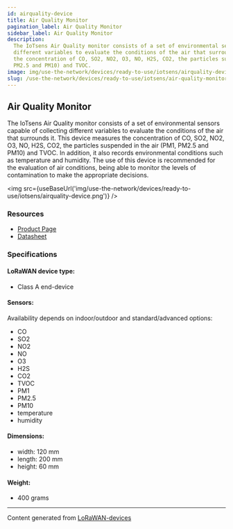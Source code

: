 ```yaml
---
id: airquality-device
title: Air Quality Monitor
pagination_label: Air Quality Monitor
sidebar_label: Air Quality Monitor
description:
  The IoTsens Air Quality monitor consists of a set of environmental sensors capable of collecting
  different variables to evaluate the conditions of the air that surrounds it. This device measures
  the concentration of CO, SO2, NO2, O3, NO, H2S, CO2, the particles suspended in the air (PM1,
  PM2.5 and PM10) and TVOC.
image: img/use-the-network/devices/ready-to-use/iotsens/airquality-device.png
slug: /use-the-network/devices/ready-to-use/iotsens/air-quality-monitor
---
```



## Air Quality Monitor

The IoTsens Air Quality monitor consists of a set of environmental sensors capable of collecting
different variables to evaluate the conditions of the air that surrounds it. This device measures
the concentration of CO, SO2, NO2, O3, NO, H2S, CO2, the particles suspended in the air (PM1, PM2.5
and PM10) and TVOC. In addition, it also records environmental conditions such as temperature and
humidity. The use of this device is recommended for the evaluation of air conditions, being able to
monitor the levels of contamination to make the appropriate decisions.

<img src={useBaseUrl('img/use-the-network/devices/ready-to-use/iotsens/airquality-device.png')} />

### Resources

- [Product Page](https://www.iotsens.com/en/product/air-quality-monitor/)
- [Datasheet](https://www.iotsens.com/wp-content/datasheets/Calidad_del_Aire_IOTSENS_EN.pdf)

### Specifications

#### LoRaWAN device type:

- Class A end-device

#### Sensors:

Availability depends on indoor/outdoor and standard/advanced options:

- CO
- SO2
- NO2
- NO
- O3
- H2S
- CO2
- TVOC
- PM1
- PM2.5
- PM10
- temperature
- humidity

#### Dimensions:

- width: 120 mm
- length: 200 mm
- height: 60 mm

#### Weight:

- 400 grams

---

Content generated from [LoRaWAN-devices](https://github.com/TheThingsNetwork/lorawan-devices)

